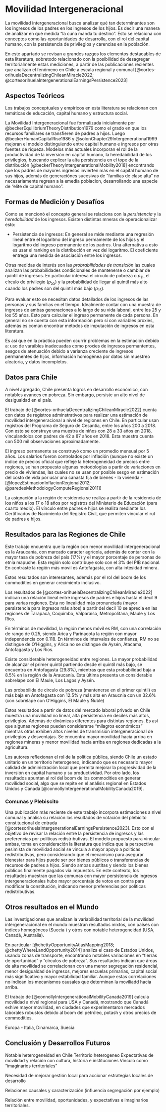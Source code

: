 # Movilidad Intergeneracional

La movilidad intergeneracional busca analizar qué tan determinantes son los ingresos de los padres en los ingresos de los hijos. Es decir una manera de analizar en qué medida "la cuna manda tu destino". Esto se relaciona con conceptos como las oportunidades de desarrollo, con el rol del capital humano, con la persistencia de privilegios y carencias en la población.

En este apartado se revisan a grandes razgos los elementos destacables de esta literatura, sobretodo relacionado con la posibilidad de desagregar territorialmente estas mediciones, a partir de las publicaciones recientes que analizan el fenómeno en Chile a escala regional y comunal [@cortes-orihuelaDecentralizingChileanMiracle2022; @cortesorihuelaIntergenerationalEarningsPersistence2023] 

## Aspectos Teóricos

Los trabajos conceptuales y empíricos en esta literatura se relacionan con temáticas de educación, capital humano y estructura social. 

La Movilidad Intergeneracional fue formalizada inicialmente por @beckerEquilibriumTheoryDistribution1979 como el grado en que los recursos familiares se transfieren de padres a hijos. Luego @beckerHumanCapitalRise1986 y @solonChapter29Intergenerational1999 mejoran el modelo distinguiendo entre capital humano e ingresos por otras fuentes de riqueza. Modelos más actuales incorporan el rol de la productividad de la inversión en capital humano, la heredabilidad de los privilegios, buscando explicar la alta persistencia en el tope de la distribución [@beckerTheoryIntergenerationalMobility2018] encontrando que los padres de mayores ingresos invierten más en el capital humano de sus hijos, además de generaciónes sucesivas de "familias de clase alta" no necesariamente regrean a la emedia poblacion, desarrollando una especie de "elite de capital humano".

## Formas de Medición y Desafíos

Como se mencionó el concepto general se relaciona con la *persistencia* y la *heredabilidad* de los ingresos. Existen distintas mneras de operacionalizar esto:

- Persistencia de ingresos: En general se mide mediante una regresión lineal entre el logaritmo del ingreso permamente de los hijos y el logaritmo del ingreso permanente de los padres. Una alternativa a esto es usar el ranking en la distribución en vez del logaritmo. El coeficiente entrega una medida de asociación entre los ingresos.

Otras medidas de interés son las *probrabilidades de transición* las cuales analizan las probabilidades condicionales de mantenerse o cambiar de quintil de ingresos. En particular interesa el círculo de pobreza o $p_{11}$, el círculo de privilegio ($p_{55}$) y la probabilidad de llegar al quintil más alto cuando los padres son del quintil más bajo ($p_{15}$).

Para evaluar esto se necesitan datos detallados de los ingresos de las personas y sus familias en el tiempo. Idealmente contar con una muestra de ingresos de ambas generaciones a lo largo de su vida laboral, entre los 25 y los 55 años. Esto para calcular el ingreso permanente de cada persona. En general no se cuenta con esta información pero sí con variables proxies, además es común encontrar métodos de imputación de ingresos en esta literatura. 

Es así que en la práctica pueden ocurrir problemas en la estimación debido a: uso de varaibles inadecuadas como proxies de ingresos permantentes, sesgos de atenuación debido a varianza creciente de ingresos permanentes de hijos, información homogénea por datos sin muestreo aleatoria, y datos incompletos.

## Datos para Chile

A nivel agregado, Chile presenta logros en desarrollo económico, con notables avances en pobreza. Sin embargo, persiste un alto nivel de desigualdad en el país.

El trabajo de [@cortes-orihuelaDecentralizingChileanMiracle2022] cuenta con datos de registros adminstrativos para realizar una estimación de movilidad intergeneracional a nivel de regiones en Chile. En particular usan registros del Programa de Seguro de Cesantía, entre los años 200 a 2018. Con esto se construye una muestra de niños con 28 a 33 años en 2018, vinculandolos con padres de 42 a 87 años en 2018. Esta muestra cuenta con 500 mil observaciones aproximadamente.

El ingreso permanente se construyó como un promedio mensual por 5 años. Los salarios fueron controlados por inflación (aunque no existe un índice de precios oficial que refleje la heterogeneidad de precios entre regiones, se han propuesto algunas metodologías a partir de variaciones en precio de viviendas, las cuales no se usan por posible sesgo en estimación del costo de vida por usar una canasta fija de bienes - la vivienda - [@lopezEstimacionInflacionRegional2012; @paredesMethodologyComputeRegional2011])

La asignación a la región de residencia se realiza a partir de la residencia de los niños a los 17 o 18 años por registros del Ministerio de Educación (para cuarto medio). El vínculo entre padres e hijos se realiza mediante los Certificados de Nacimiento del Registro Civil, que permiten vincular el rut de padres e hijos.

## Resultados para las Regiones de Chile

Este trabajo encuentra que la región con menor movilidad intergeneracional es la Araucanía, con marcado caracter agrícola, además de contar con la mayor tasa de pobreza del país (17%) y el mayor porcentaje de personas de etnia mapuche. Esta región solo contribuye solo con el 3% del PIB nacional. En contraste la región más movil es Antofagasta, con alta intesidad minera.

Estos resultados son interesantes, además por el rol del boom de los commodities en generar crecimiento inclusivo.


Los resultados de [@cortes-orihuelaDecentralizingChileanMiracle2022] indican una relación lineal entre ingresos de padres e hijos hasta el decil 9 para varias regiones. Esta no linealidad más pronunciada (mayor persistencia para ingresos más altos) a partir del decil 10 se aprecia en las regiones de Tarapacá, Coquimbo, Valparaíso, Metropolitana, Maule y Los Ríos.

En términos de movilidad, la región menos móvil es RM, con una correlación de rango de 0.25, siendo Arica y Parinacota la región con mayor independencia con 0.118. En términos de intervalos de confianza, RM no se distingue de O'Higgins, y Arica no se distingue de Aysén, Atacama, Antofagasta y Los Ríos.

Existe considerable heterogeneidad entre regiones. La mayor probabilidad de alcanzar el primer quintil partiendo desde el quintil más bajo, se encuentra en Antofagasta (29.8%), mientras que esta probabilidad baja a 8.5% en la región de la Araucanía. Esta última presenta un considerable sobrelape con El Maule, Los Lagos y Aysén.

Las probabilida de circulo de pobreza (mantenerse en el primer quintil) es más baja en Antofagasta con 12.5% y más alta en Araucnia con un 32.6% (con sobrelape con O'Higgins, El Maule y Ñuble)

Estos resultados a partir de datos del mercado laboral privado en Chile muestra una movilidad no lineal, alta persistencia en deciles más altos, privilegios. Además de dinámicas diferentes para distintas regiones. Es así que algunas regiones pueden considerarse “milagros económicos” mientras otras exhiben altos niveles de transmisión intergeneracional de privilegios y desventajas. Se encuentra mayor movilidad hacia arriba en regiones mineras y menor movilidad hacia arriba en regiones dedicadas a la agricultura.

Los autores reflexionan el rol de la política pública, siendo Chile un estado unitario en un territorio heterogeneo, indicando que es necesario mayor calidad de administración local que permita mejorar la progresividad de la inversión en capital humano y su productividad. Por otro lado, los resultados apuntan al rol del boom de los commodities en generar movilidad social, algo que se repite en el análisis regional en Estados Unidos y Canadá [@connollyIntergenerationalMobilityCanada2019].

### Comunas y Plebiscito

Una publicación más reciente de este trabajo incorpora estimaciones a nivel comunal y analisa su relación los resultados de votación del plebicito constitucional de entrada [@cortesorihuelaIntergenerationalEarningsPersistence2023]. Esto con el objetivo de revisar la relación entre la persistencia de ingresos y las preferencias por políticas redistributivas.
El modelo propuesto para vincular ambas, toma en consideración la literatura que indica que la perspectiva pesimista de movilidad social se vincula a mayor apoyo a politicas redistributivas, pero considerando que el mecanismo para asegurar bienestar para hijos puede ser por bienes públicos o transferencias de recursos de padres a hijos. Siendo ambas sustitas y siendo los bienes públicos finalmente pagados vía impuestos. En este contexto, los resultados muestran que las comunas con mayor persistencia de ingresos intergeneracionales hubo mayor porcentaje de votos en contra para modificar la constitución, indicando menor preferencias por políticas redistributivas.

## Otros resultados en el Mundo

Las investigaciones que analizan la variabilidad territorial de la movilidad intergeneracional en el mundo muestran resultados mixtos, con países con indices homogéneos (Suecia ) y otros con notable heterogeneidad (USA, Canadá, Australia).

En particular [@chettyOpportunityAtlasMapping2018; @chettyWhereLandOpportunity2014] analiza el caso de Estados Unidos, usando zonas de transporte, encontrando notables variaciones en "tierras de oportunidad" y "círculos de pobreza". Sus resultados indican que áreas de alta movilidad se correlacionan con una menor segregación residencial, menor desigualdad de ingresos, mejores escuelas primarias, capital social más significativo y mayor estabilidad familiar. Aunque estas correlaciones no indican los mecanismos causales que determinan la moviliadd hacia arriba.

El trabajo de [@connollyIntergenerationalMobilityCanada2019] calcula movilidad a nivel regional para USA y Canadá, mostrando que Canadá exhive mayor movilidad, en ciudades que experimentaron mercados laborales robustos debido al boom del petróleo, potash y otros precios de commodities. 

Europa - Italia, Dinamarca, Suecia

## Conclusión y Desarrollos Futuros

Notable heterogeneidad en Chile
Territorio heterogeneo
Expectativas de movilidad y relación con cultura, historia e instituciones
Vínculo como "imaginarios territoriales"

Necesidad de mejorar gestión local para accionar estrategias locales de desarrollo


Relaciones causales y caracterización (influencia segregación por ejemplo)

Relación entre movilidad, oportunidades, y expectativas e imaginarios territoriales.